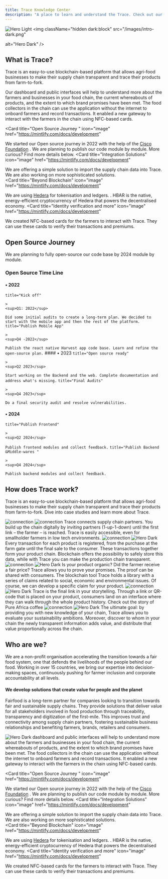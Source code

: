 ```yaml
---
title: Trace Knowledge Center
description: "A place to learn and understand the Trace. Check out our docs and support resources!"
---
```


<img
  className="block dark:hidden"
   src="/images/intro-white.svg"
  alt="Hero Light"
/>
<img
  className="hidden dark:block"
   src="/images/intro-dark.png"
 
  alt="Hero Dark"
/>

## What is Trace?

Trace is an easy-to-use blockchain-based platform that allows agri-food businesses to make their supply chain transparent and trace their products from farm-to-fork. 

<CardGroup cols={2}>
  <Card
    title="Web Dashboard"
    icon="pen-to-square"
    href="https://mintlify.com/docs/quickstart"
  >
   Our dashboard and public interfaces will help to understand more about the farmers and businesses in your food chain, the current whereabouts of products, and the extent to which brand promises have been met.
  </Card>
  <Card
    title="Harvest Mobile App"
    icon="image"
    href="https://mintlify.com/docs/development"
  >
   The food collectors in the chain can use the application without the internet to onboard farmers and record transactions. It enabled a new gateway to interact with the farmers in the chain using NFC-based cards. 
  </Card>

   <Card
    title="Open Source Journey "
    icon="image"
    href="https://mintlify.com/docs/development"
  >
  We started our Open source journey in 2022 with the help of the <a href="https://www.cisco.com/c/en/us/about/csr/impact/cisco-foundation.html">Cisco Foundation</a> . We are planning to publish our code  module by module. More curious? Find more details below. 
  </Card> 
  <Card
    title="Integration Solutions"
    icon="image"
    href="https://mintlify.com/docs/development"
  >
   We are offering a simple solution to import the supply chain data into Trace. We are also working on more sophisticated solutions.  
  </Card>
    <Card
    title="Beyond Blockchain"
    icon="image"
    href="https://mintlify.com/docs/development"
  >
  We are using <a href="https://hedera.com/">Hedera</a>  for tokenisation and ledgers. . HBAR is the native, energy-efficient cryptocurrency of Hedera that powers the decentralised economy. 
  </Card>
    <Card
    title="Identity verification and more"
    icon="image"
    href="https://mintlify.com/docs/development"
  >
 We created NFC-based cards for the farmers to interact with Trace. They can use these cards to verify their transactions and premiums. 
  </Card>
</CardGroup>



## Open Source Journey

We are planning to fully open-source our code base by 2024 module by module.

### Open Source Time Line
#### &#8226; 2022

<CardGroup cols={2}>
  <Card
  
    title="Kick off"
    
    >
    <sup>Q1: 2022</sup>

    Did some initial audits to create a long-term plan. We decided to start with the mobile app and then the rest of the platform. 
  </Card>
 <Card
  
    title="Publish Mobile App"
    
    >
    <sup>Q4 -2022</sup>

    Publish the react native Harvest app code base. Learn and refine the open-source plan.
  </Card>
  

</CardGroup>
#### &#8226; 2023

<CardGroup cols={2}>
  <Card
  
    title="Open source ready"
    
    >
    <sup>Q2 2023</sup>

    Start working on the Backend and the web. Complete documentation and address what's missing.
  </Card>
 <Card
  
    title="Final Audits"
    
    >
    <sup>Q4 2023</sup>

    Do a final security audit and resolve vulnerabilities. 
  </Card>
  

</CardGroup>


#### &#8226; 2024

<CardGroup cols={2}>
  <Card
  
    title="Publish Frontend"
    
    >
    <sup>Q2 2024</sup>

    Publish frontend modules and collect feedback.
  </Card>
 <Card
  
    title="Publish Backend &Middle-wares "
    
    >
    <sup>Q4 2024</sup>

    Publish backend modules and collect feedback. 
  </Card>
  

</CardGroup>

## How does Trace work?

Trace is an easy-to-use blockchain-based platform that allows agri-food businesses to make their supply chain transparent and trace their products from farm-to-fork. Dive into case studies and learn more about Trace.

<Steps>
  <Step title="Discover your chain">
  <img
  className="block dark:hidden"
  src="/images/connect.png"
  alt="connection"
/>
<img
  className="hidden dark:block"
  src="/images/connect.png"
  alt="connection"
/>
    Trace connects supply chain partners. You build up the chain digitally by inviting partners (1-up-1-down) until the first link – the farmer – is reached. Trace is easily accessible, even for smallholder farmers in low tech environments.
  </Step>


  <Step title="Trace your products">
   <img
  className="block dark:hidden"
  src="/images/hero-dark.svg"
  alt="connection"
/>
<img
  className="hidden dark:block"
  src="/images/hero-dark.svg"
  alt="Hero Dark"
/>
    Every transaction for each product is registered, from the purchase at the farm gate until the final sale to the consumer. These transactions together form your product chain. Blockchain offers the possibility to safely store this data, while with Trace you can make the production chain transparent.
  </Step>
  <Step title="Verify brand promises">
     <img
  className="block dark:hidden"
  src="/images/hero-dark.svg"
  alt="connection"
/>
<img
  className="hidden dark:block"
  src="/images/hero-dark.svg"
  alt="Hero Dark"
/>
    Is your product organic? Did the farmer receive a fair price? Trace allows you to prove your promises. The proof can be shared with consumers. The blockchain tool Trace holds a library with a series of claims related to social, economic and environmental issues. Of course, we can develop a specific claim for your product.
  </Step>

   <Step title="Tell the whole story"> 
     <img
  className="block dark:hidden"
  src="/images/hero-dark.svg"
  alt="connection"
/>
<img
  className="hidden dark:block"
  src="/images/hero-dark.svg"
  alt="Hero Dark"
/>
    Trace is the final link in your storytelling. Through a link or QR-code that is placed on your product, consumers land on an interface where they can walk through the whole product history. Check out the story of Pure Africa coffee
  </Step>

   <Step title="Set ambitions and share added value"> 
     <img
  className="block dark:hidden"
  src="/images/hero-dark.svg"
  alt="connection"
/>
<img
  className="hidden dark:block"
  src="/images/hero-dark.svg"
  alt="Hero Dark"
/>
    The ultimate goal: by providing you with new knowledge of your chain, Trace allows you to evaluate your sustainability ambitions. Moreover, discover to whom in your chain the newly transparent information adds value, and distribute that value proportionally across the chain.
  </Step>
</Steps>


## Who are we?

We are a non-profit organisation accelerating the transition towards a fair food system, one that defends the livelihoods of the people behind our food. Working in over 15 countries, we bring our expertise into decision-making spaces, continuously pushing for farmer inclusion and corporate accountability at all levels. 

#### We develop solutions that create value for people and the planet

Fairfood is a long-term partner for companies looking to transition towards fair and sustainable supply chains. They provide solutions that deliver value for all stakeholders involved in food production through traceability, transparency and digitization of the first-mile. This improves trust and connectivity among supply chain partners, fostering sustainable business relationships and benefiting farmers, brands, retailers and consumers. 

<CardGroup cols={2}>
  <Card
    title="Web Dashboard"
      <img
  className="block dark:hidden"
  src="/images/hero-dark.svg"
  alt="connection"
/>
<img
  className="hidden dark:block"
  src="/images/hero-dark.svg"
  alt="Hero Dark"
/>
    dashboard and public interfaces will help to understand more about the farmers and businesses in your food chain, the current whereabouts of products, and the extent to which brand promises have been met.
  </Card>
  <Card
    title="Harvest Mobile App"
    icon="image"
    href="https://mintlify.com/docs/development"
  >
   The food collectors in the chain can use the application without the internet to onboard farmers and record transactions. It enabled a new gateway to interact with the farmers in the chain using NFC-based cards. 
  </Card>

   <Card
    title="Open Source Journey "
    icon="image"
    href="https://mintlify.com/docs/development"
  >
  We started our Open source journey in 2022 with the help of the <a href="https://www.cisco.com/c/en/us/about/csr/impact/cisco-foundation.html">Cisco Foundation</a> . We are planning to publish our code  module by module. More curious? Find more details below. 
  </Card> 
  <Card
    title="Integration Solutions"
    icon="image"
    href="https://mintlify.com/docs/development"
  >
   We are offering a simple solution to import the supply chain data into Trace. We are also working on more sophisticated solutions.  
  </Card>
    <Card
    title="Beyond Blockchain"
    icon="image"
    href="https://mintlify.com/docs/development"
  >
  We are using <a href="https://hedera.com/">Hedera</a>  for tokenisation and ledgers. . HBAR is the native, energy-efficient cryptocurrency of Hedera that powers the decentralised economy. 
  </Card>
    <Card
    title="Identity verification and more"
    icon="image"
    href="https://mintlify.com/docs/development"
  >
 We created NFC-based cards for the farmers to interact with Trace. They can use these cards to verify their transactions and premiums. 
  </Card>
</CardGroup>


